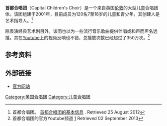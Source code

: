 '''首都合唱团'''（Capital Children's Choir）是一个来自英国[[伦敦|伦敦]]的大型儿童合唱团体。该团组建于2001年，目前成员为120名7至18岁的儿童和青少年，其创建人是艺术指导人{{link-en|Rachel Santesso|Rachel Santesso}}。<ref>首都合唱团。 [http://www.capitalchoir.com/about/Official 首都合唱团的基本信息] {{Wayback|url=http://www.capitalchoir.com/about/Official |date=20140107101719 }}. Retrieved 25 August 2012</ref>

除表演经典艺术剧目外，该团也以为一些流行音乐歌曲提供伴唱或和声而声名远播。其在[[Youtube|Youtube]]上的视频反响也不错，总播放次数已经超过了350万次。<ref>首都合唱团的官方Youtube频道 [https://www.youtube.com/user/capitalchoir] {{Wayback|url=https://www.youtube.com/user/capitalchoir |date=20201017115030 }}
Retrieved 02 September 2013</ref>

== 参考资料 ==

{{Reflist}}

== 外部链接 ==
* [http://capitalchoir.com/ 官方网站] {{Wayback|url=http://capitalchoir.com/ |date=20031010171128 }}

[[Category:英国合唱团|Category:英国合唱团]]
[[Category:儿童合唱团|Category:儿童合唱团]]